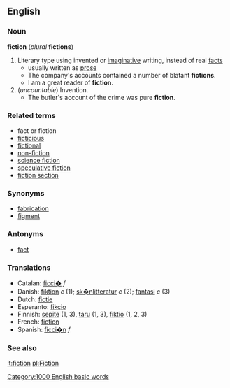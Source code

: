 ==English==
=== Noun ===
'''fiction''' (''plural'' '''fictions''')
# Literary type using invented or [[imaginative]] writing, instead of real [[fact|facts]]
#* usually written as [[prose]]
#*The company's accounts contained a number of blatant '''fictions'''.
#*I am a great reader of '''fiction'''.
# (''uncountable'') Invention.
#*The butler's account of the crime was pure '''fiction'''.

=== Related terms ===

*fact or fiction
*[[ficticious]]
*[[fictional]]
*[[non-fiction]]
*[[science fiction]]
*[[speculative fiction]]
*[[fiction section]]

=== Synonyms ===
*[[fabrication]]
*[[figment]]
=== Antonyms ===
*[[fact]]
===Translations===
*Catalan: [[ficci�]] ''f''
*Danish: [[fiktion]] ''c'' (1); [[sk�nlitteratur]] ''c'' (2); [[fantasi]] ''c'' (3)
*Dutch: [[fictie]]
*Esperanto: [[fikcio]]
*Finnish: [[sepite]] (1, 3), [[taru#Finnish|taru]] (1, 3), [[fiktio]] (1, 2, 3)
*French: [[fiction]]
*Spanish: [[ficci�n]] ''f''
=== See also ===
{{pedialite}}
[[it:fiction]]
[[pl:Fiction]]

{{BE-ready}}
[[Category:1000 English basic words]]